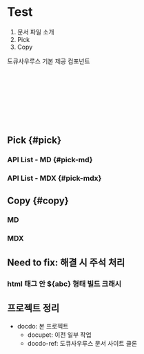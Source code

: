 
# Test

1. 문서 파일 소개
2. Pick
3. Copy

<Copy path="k-mdx#request-code" />

<Copy path="k-mdx#request-code-response" />

<Copy path="k-mdx#request-code-sample" />

<Pick path="k-mdx-half" name method url="code" />

<Pick path="k-md" name method url="code" />

도큐사우루스 기본 제공 컴포넌트

<br />
<br />
<br />
<br />
<br />
<br />
<br />

## Pick {#pick}

### API List - MD {#pick-md}

<Pick path="k-md" name method url />

### API List - MDX {#pick-mdx}

<Pick path="k-mdx" name="bold" method url="code" />

## Copy {#copy}

### MD

<Copy path="k-mdx#request-code" />

### MDX

## Need to fix: 해결 시 주석 처리

### html 태그 안 ${abc} 형태 빌드 크래시

## 프로젝트 정리

- docdo: 본 프로젝트
  - docupet: 이전 일부 작업
  - docdo-ref: 도큐사우루스 문서 사이트 클론
